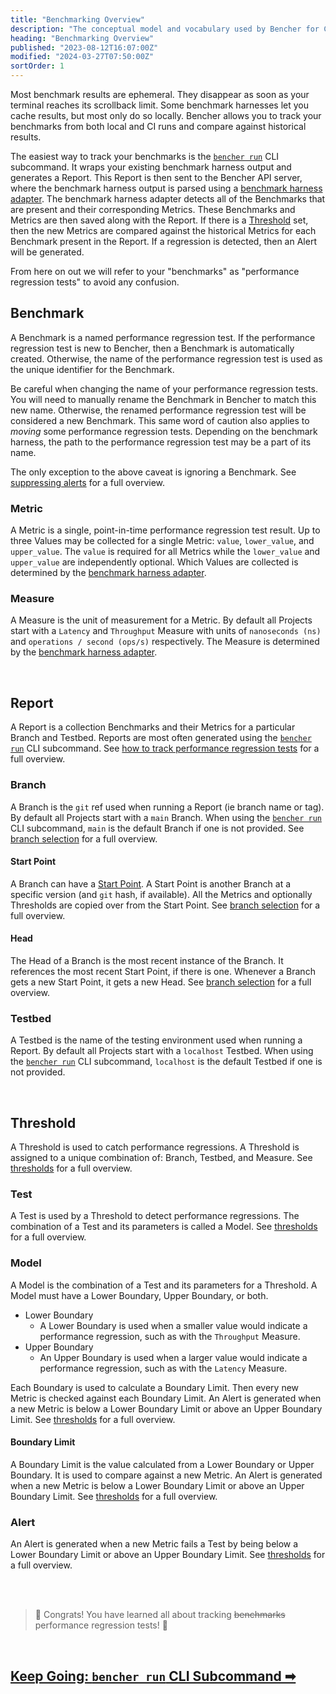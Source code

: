 ```yaml
---
title: "Benchmarking Overview"
description: "The conceptual model and vocabulary used by Bencher for Continuous Benchmarking"
heading: "Benchmarking Overview"
published: "2023-08-12T16:07:00Z"
modified: "2024-03-27T07:50:00Z"
sortOrder: 1
---
```


Most benchmark results are ephemeral.
They disappear as soon as your terminal reaches its scrollback limit.
Some benchmark harnesses let you cache results, but most only do so locally.
Bencher allows you to track your benchmarks from both local and CI runs and compare against historical results.

The easiest way to track your benchmarks is the <code><a href="/docs/explanation/bencher-run/">bencher run</a></code> CLI subcommand.
It wraps your existing benchmark harness output and generates a Report.
This Report is then sent to the Bencher API server,
where the benchmark harness output is parsed using a [benchmark harness adapter](/docs/explanation/adapters/).
The benchmark harness adapter detects all of the Benchmarks that are present and their corresponding Metrics.
These Benchmarks and Metrics are then saved along with the Report.
If there is a [Threshold](/docs/explanation/thresholds/) set,
then the new Metrics are compared against the historical Metrics for each Benchmark present in the Report.
If a regression is detected, then an Alert will be generated.

From here on out we will refer to your "benchmarks" as "performance regression tests" to avoid any confusion.

## Benchmark
A Benchmark is a named performance regression test.
If the performance regression test is new to Bencher, then a Benchmark is automatically created.
Otherwise, the name of the performance regression test is used as the unique identifier for the Benchmark.

Be careful when changing the name of your performance regression tests.
You will need to manually rename the Benchmark in Bencher to match this new name.
Otherwise, the renamed performance regression test will be considered a new Benchmark.
This same word of caution also applies to _moving_ some performance regression tests.
Depending on the benchmark harness, the path to the performance regression test may be a part of its name.

The only exception to the above caveat is ignoring a Benchmark.
See [suppressing alerts](/docs/explanation/thresholds/) for a full overview.

### Metric
A Metric is a single, point-in-time performance regression test result.
Up to three Values may be collected for a single Metric: `value`, `lower_value`, and `upper_value`.
The `value` is required for all Metrics while the `lower_value` and `upper_value` are independently optional.
Which Values are collected is determined by the [benchmark harness adapter](/docs/explanation/adapters/).

### Measure
A Measure is the unit of measurement for a Metric.
By default all Projects start with a `Latency` and `Throughput` Measure
with units of `nanoseconds (ns)` and `operations / second (ops/s)` respectively.
The Measure is determined by the [benchmark harness adapter](/docs/explanation/adapters/).

<br />

## Report
A Report is a collection Benchmarks and their Metrics for a particular Branch and Testbed.
Reports are most often generated using the <code><a href="/docs/explanation/bencher-run/">bencher run</a></code> CLI subcommand.
See [how to track performance regression tests](/docs/how-to/track-benchmarks/) for a full overview.

### Branch
A Branch is the `git` ref used when running a Report (ie branch name or tag).
By default all Projects start with a `main` Branch.
When using the <code><a href="/docs/explanation/bencher-run/">bencher run</a></code> CLI subcommand,
`main` is the default Branch if one is not provided.
See [branch selection](/docs/explanation/branch-selection/) for a full overview.

#### Start Point
A Branch can have a [Start Point][start point].
A Start Point is another Branch at a specific version (and `git` hash, if available).
All the Metrics and optionally Thresholds are copied over from the Start Point.
See [branch selection](/docs/explanation/branch-selection/) for a full overview.

[start point]: https://git-scm.com/docs/git-branch#Documentation/git-branch.txt-ltstart-pointgt

#### Head
The Head of a Branch is the most recent instance of the Branch.
It references the most recent Start Point, if there is one.
Whenever a Branch gets a new Start Point, it gets a new Head.
See [branch selection](/docs/explanation/branch-selection/) for a full overview.

### Testbed
A Testbed is the name of the testing environment used when running a Report.
By default all Projects start with a `localhost` Testbed.
When using the <code><a href="/docs/explanation/bencher-run/">bencher run</a></code> CLI subcommand,
`localhost` is the default Testbed if one is not provided.

<br />

## Threshold
A Threshold is used to catch performance regressions.
A Threshold is assigned to a unique combination of:
Branch, Testbed, and Measure.
See [thresholds](/docs/explanation/thresholds/) for a full overview.

### Test
A Test is used by a Threshold to detect performance regressions.
The combination of a Test and its parameters is called a Model.
See [thresholds](/docs/explanation/thresholds/) for a full overview.

### Model
A Model is the combination of a Test and its parameters for a Threshold.
A Model must have a Lower Boundary, Upper Boundary, or both.

- Lower Boundary
  - A Lower Boundary is used when a smaller value would indicate a performance regression,
  such as with the `Throughput` Measure.
- Upper Boundary
  - An Upper Boundary is used when a larger value would indicate a performance regression,
  such as with the `Latency` Measure.

Each Boundary is used to calculate a Boundary Limit.
Then every new Metric is checked against each Boundary Limit.
An Alert is generated when a new Metric is below a Lower Boundary Limit or above an Upper Boundary Limit.
See [thresholds](/docs/explanation/thresholds/) for a full overview.

#### Boundary Limit
A Boundary Limit is the value calculated from a Lower Boundary or Upper Boundary.
It is used to compare against a new Metric.
An Alert is generated when a new Metric is below a Lower Boundary Limit or above an Upper Boundary Limit.
See [thresholds](/docs/explanation/thresholds/) for a full overview.

### Alert
An Alert is generated when a new Metric fails a Test
by being below a Lower Boundary Limit or above an Upper Boundary Limit.
See [thresholds](/docs/explanation/thresholds/) for a full overview.

<br />
<br />

> 🐰 Congrats! You have learned all about tracking ~~benchmarks~~ performance regression tests! 🎉

<br/>

<h2><a href="/docs/explanation/bencher-run/">Keep Going: <code>bencher run</code> CLI Subcommand ➡</a></h2>
